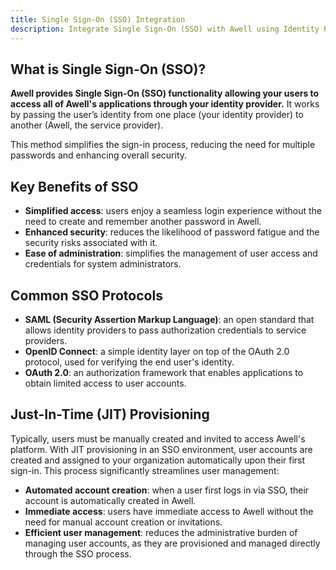 ```yaml
---
title: Single Sign-On (SSO) Integration
description: Integrate Single Sign-On (SSO) with Awell using Identity Providers like Okta for seamless authentication.
---
```


## What is Single Sign-On (SSO)?

**Awell provides Single Sign-On (SSO) functionality allowing your users to access all of Awell's applications through your identity provider.** It works by passing the user’s identity from one place (your identity provider) to another (Awell, the service provider).

This method simplifies the sign-in process, reducing the need for multiple passwords and enhancing overall security.

## Key Benefits of SSO

- **Simplified access**: users enjoy a seamless login experience without the need to create and remember another password in Awell.
- **Enhanced security**: reduces the likelihood of password fatigue and the security risks associated with it.
- **Ease of administration**: simplifies the management of user access and credentials for system administrators.

## Common SSO Protocols

- **SAML (Security Assertion Markup Language)**: an open standard that allows identity providers to pass authorization credentials to service providers.
- **OpenID Connect**: a simple identity layer on top of the OAuth 2.0 protocol, used for verifying the end user's identity.
- **OAuth 2.0**: an authorization framework that enables applications to obtain limited access to user accounts.

## Just-In-Time (JIT) Provisioning

Typically, users must be manually created and invited to access Awell's platform. With JIT provisioning in an SSO environment, user accounts are created and assigned to your organization automatically upon their first sign-in. This process significantly streamlines user management:

- **Automated account creation**: when a user first logs in via SSO, their account is automatically created in Awell.
- **Immediate access**: users have immediate access to Awell without the need for manual account creation or invitations.
- **Efficient user management**: reduces the administrative burden of managing user accounts, as they are provisioned and managed directly through the SSO process.
